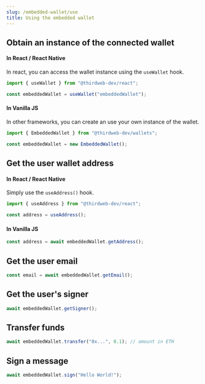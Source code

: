 ```yaml
---
slug: /embedded-wallet/use
title: Using the embedded wallet
---
```


## Obtain an instance of the connected wallet

#### In React / React Native

In react, you can access the wallet instance using the `useWallet` hook.

```typescript
import { useWallet } from "@thirdweb-dev/react";

const embeddedWallet = useWallet("embeddedWallet");
```

#### In Vanilla JS

In other frameworks, you can create an use your own instance of the wallet.

```typescript
import { EmbeddedWallet } from "@thirdweb-dev/wallets";

const embeddedWallet = new EmbeddedWallet();
```

## Get the user wallet address

#### In React / React Native

Simply use the `useAddress()` hook.

```typescript
import { useAddress } from "@thirdweb-dev/react";

const address = useAddress();
```

#### In Vanilla JS

```typescript
const address = await embeddedWallet.getAddress();
```

## Get the user email

```typescript
const email = await embeddedWallet.getEmail();
```

## Get the user's signer

```typescript
await embeddedWallet.getSigner();
```

## Transfer funds

```typescript
await embeddedWallet.transfer("0x...", 0.1); // amount in ETH
```

## Sign a message

```typescript
await embeddedWallet.sign("Hello World!");
```
